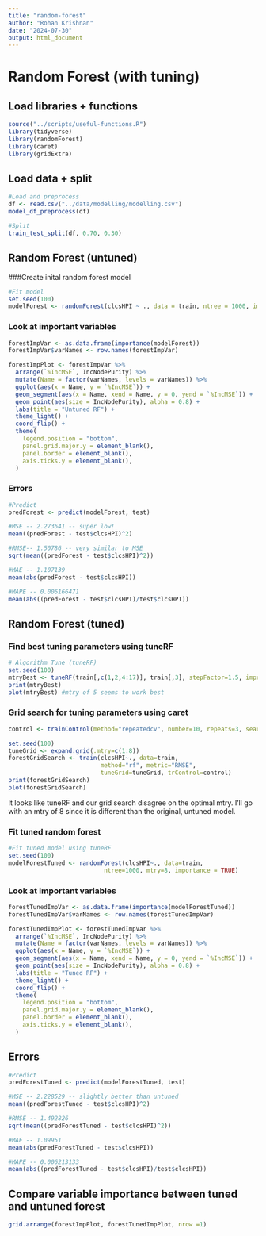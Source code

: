 ```yaml
---
title: "random-forest"
author: "Rohan Krishnan"
date: "2024-07-30"
output: html_document
---
```

# Random Forest (with tuning)

## Load libraries + functions
```r
source("../scripts/useful-functions.R")
library(tidyverse)
library(randomForest)
library(caret)
library(gridExtra)
```

## Load data + split
```r
#Load and preprocess
df <- read.csv("../data/modelling/modelling.csv")
model_df_preprocess(df)

#Split
train_test_split(df, 0.70, 0.30)
```

## Random Forest (untuned)

###Create inital random forest model
```r
#Fit model
set.seed(100)
modelForest <- randomForest(clcsHPI ~ ., data = train, ntree = 1000, importance = TRUE)
```

### Look at important variables
```r
forestImpVar <- as.data.frame(importance(modelForest))
forestImpVar$varNames <- row.names(forestImpVar)

forestImpPlot <- forestImpVar %>%
  arrange(`%IncMSE`, IncNodePurity) %>%
  mutate(Name = factor(varNames, levels = varNames)) %>%
  ggplot(aes(x = Name, y = `%IncMSE`)) + 
  geom_segment(aes(x = Name, xend = Name, y = 0, yend = `%IncMSE`)) +
  geom_point(aes(size = IncNodePurity), alpha = 0.8) + 
  labs(title = "Untuned RF") + 
  theme_light() + 
  coord_flip() + 
  theme(
    legend.position = "bottom",
    panel.grid.major.y = element_blank(),
    panel.border = element_blank(),
    axis.ticks.y = element_blank(),
  )
```

### Errors
```r
#Predict
predForest <- predict(modelForest, test)

#MSE -- 2.273641 -- super low!
mean((predForest - test$clcsHPI)^2)

#RMSE-- 1.50786 -- very similar to MSE
sqrt(mean((predForest - test$clcsHPI)^2))

#MAE -- 1.107139
mean(abs(predForest - test$clcsHPI))

#MAPE -- 0.006166471
mean(abs((predForest - test$clcsHPI)/test$clcsHPI))
```

## Random Forest (tuned)

### Find best tuning parameters using tuneRF
```r
# Algorithm Tune (tuneRF)
set.seed(100)
mtryBest <- tuneRF(train[,c(1,2,4:17)], train[,3], stepFactor=1.5, improve=1e-5, ntree=501)
print(mtryBest)
plot(mtryBest) #mtry of 5 seems to work best
```

### Grid search for tuning parameters using caret
```r
control <- trainControl(method="repeatedcv", number=10, repeats=3, search="grid")

set.seed(100)
tuneGrid <- expand.grid(.mtry=c(1:8))
forestGridSearch <- train(clcsHPI~., data=train, 
                          method="rf", metric="RMSE", 
                          tuneGrid=tuneGrid, trControl=control)
print(forestGridSearch)
plot(forestGridSearch)
```

It looks like tuneRF and our grid search disagree on the optimal mtry. I'll go with an mtry of 8 since it is different than the original, untuned model.  

### Fit tuned random forest
```r
#Fit tuned model using tuneRF
set.seed(100)
modelForestTuned <- randomForest(clcsHPI~., data=train, 
                           ntree=1000, mtry=8, importance = TRUE)
```

### Look at important variables
```r
forestTunedImpVar <- as.data.frame(importance(modelForestTuned))
forestTunedImpVar$varNames <- row.names(forestTunedImpVar)

forestTunedImpPlot <- forestTunedImpVar %>%
  arrange(`%IncMSE`, IncNodePurity) %>%
  mutate(Name = factor(varNames, levels = varNames)) %>%
  ggplot(aes(x = Name, y = `%IncMSE`)) + 
  geom_segment(aes(x = Name, xend = Name, y = 0, yend = `%IncMSE`)) +
  geom_point(aes(size = IncNodePurity), alpha = 0.8) + 
  labs(title = "Tuned RF") + 
  theme_light() + 
  coord_flip() + 
  theme(
    legend.position = "bottom",
    panel.grid.major.y = element_blank(),
    panel.border = element_blank(),
    axis.ticks.y = element_blank(),
  )
```

## Errors
```r
#Predict
predForestTuned <- predict(modelForestTuned, test)

#MSE -- 2.228529 -- slightly better than untuned
mean((predForestTuned - test$clcsHPI)^2)

#RMSE -- 1.492826
sqrt(mean((predForestTuned - test$clcsHPI)^2))

#MAE -- 1.09951
mean(abs(predForestTuned - test$clcsHPI))

#MAPE -- 0.006213133
mean(abs((predForestTuned - test$clcsHPI)/test$clcsHPI))
```

## Compare variable importance between tuned and untuned forest
```r
grid.arrange(forestImpPlot, forestTunedImpPlot, nrow =1)
```

